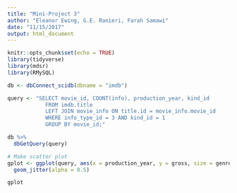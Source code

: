 ```yaml
---
title: "Mini-Project 3"
author: "Eleanor Ewing, G.E. Ranieri, Farah Samawi"
date: "11/15/2017"
output: html_document
---
```


```r
knitr::opts_chunk$set(echo = TRUE)
library(tidyverse)
library(mdsr)
library(RMySQL)
```

```r
db <- dbConnect_scidb(dbname = "imdb")
```

```r
query <- "SELECT movie_id, COUNT(info), production_year, kind_id 
            FROM imdb.title
            LEFT JOIN movie_info ON title.id = movie_info.movie_id
            WHERE info_type_id = 3 AND kind_id = 1
            GROUP BY movie_id;"

db %>%
  dbGetQuery(query)
```

```r
# Make scatter plot
gplot <- ggplot(query, aes(x = production_year, y = gross, size = genre_num)) +
  geom_jitter(alpha = 0.5)

gplot
```
